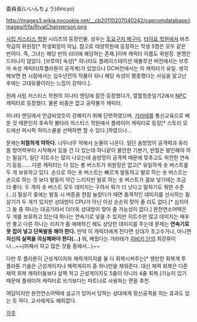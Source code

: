 委員長(いいんちょう)(Iincyo)

http://images3.wikia.nocookie.net/__cb20110207040242/capcomdatabase/images/f/fa/RivalChairperson.png

[[사립 저스티스 학원]] 시리즈의 등장인물. 성우는 [[토요구치 메구미]].
[[타이요 학원]]에서 바츠 학급의 위원장[* 학생회장이 아님. 참고로 태양학원에 등장하는 학생 5명은 모두 같은 반이다. 즉, 그녀는 해당 반의 리더에 해당하는 존재.]이며 캐릭터 이름도 위원장. 본명은 드러나지 않았다. [브루마] 속성[* 히나타도 플레이스테이션 에볼루션 버전에서는 브루마 속성 캐릭터(투플라톤이 공격계)가 있었으나 DC버전에서는 이 캐릭터가 유일. 생각해보면 현 시점에서는 십수년전의 작품이 되니 해당 속성이 멸종했다는 사실을 알고난 후에는 고대유물이라는 느낌이 강하다.].

원래 사립 저스티스 학원의 히나타 엔딩에 잠깐 등장했다가, 열혈청춘일기2에서 [[NPC]] 캐릭터로 등장했다. 물론 비중은 없고 공략불가 캐릭터.

히나타 엔딩에서 언급되었듯이 강해지기 위해 단련하였으며, [[가라테]]를 통신교육으로 배운 것 때문인지 후속작 불타라 저스티스 학원에서 플레이어 캐릭터로 등장[* 스토리 모드에선 퍼시픽 하이스쿨을 선택하면 할 수 있다.]하였으나...

문제는''' 처절하게 약하다.''' 너무너무 약해서 눈물이 나온다. 일단 솜방망이 공격력과 유리몸 방어력부터 시작해서 있을 건 다 있는데 하나같이 불안한 기본기, 반절은 봉인해야 하는 필살기, 일단 히트수는 많이 나오는데 솜방망이 공격력 때문에 맞추고도 허전한 연속기 등등...... 다른 캐릭터는 다 있는 롱 버스트가 위원장은 없고[* 유일하게 숏 버스트를 두 개 보유하고 있다. 손으로 하는 숏 버스트는 빠르게 발동하고 발로 하는 숏 버스트는 손으로 하는 것 보다 발동이 약간 느리지만 발로 하는 숏 버스트가 콤보 넣기에는 조금 더 좋다. 두 개의 숏 버스트 모두 데미지는 구려서 뭐가 더 낫다고 말하기도 뭐한 수준(...)] 필살기 중에는 발동 시 버튼을 한참 눌렀다가 때면 충격적인 데미지를 선사하는 필살기가 두 개가 있지만 상대방이 CPU가 아닌 이상 순순히 맞아 줄 리도 없다.[* 심지어 그 둘 중 하나는 대공기라서 더더욱 상대방이 맞아 줄 가능성이 없다.] 완전연소어택은 두 개를 보유하고 있는데 하나는 연속기로 넣을 수 있지만 히트수만 많고 데미지는 매우 안 좋고 다른 하나는 리치가 좀 애매하긴 해도 상당한 데미지를 주는데 문제는 '''연속기로 못 집어 넣고 단독발동 해야 한다.''' 만약 이 캐릭터에게 진다면 상대가 초고수거나, 아니면 '''자신의 실력을 의심해봐야 한다(...)''' 뭐, 배웠다는 가라테가 [[히비키 단]]의 최강류이니...~~(어째서 하고 많은 것들 중에서...)~~

다만 투 플라톤이 근성게이지와 체력게이지를 둘 다 회복시켜주는[* 웬만한 회복계 투 플라톤 기술은 근성게이지나 체력게이지 중 하나만을 채워준다. 대신 체력 회복은 다른 체력 회복 캐릭터들보다 살짝 적고 근성게이지도 5줄이 아니라 4줄 회복.]기능이 있기 때문에 플레이어 캐릭터로 쓰기보다는 파트너로 사용하는 편을 추천.

여담이지만 완전연소어택에 설교가 있어서 당하는 상대에게 정신공격을 하는 효과도 있는 듯 하다. 교사에게도 예외없다.

[[각주]]
